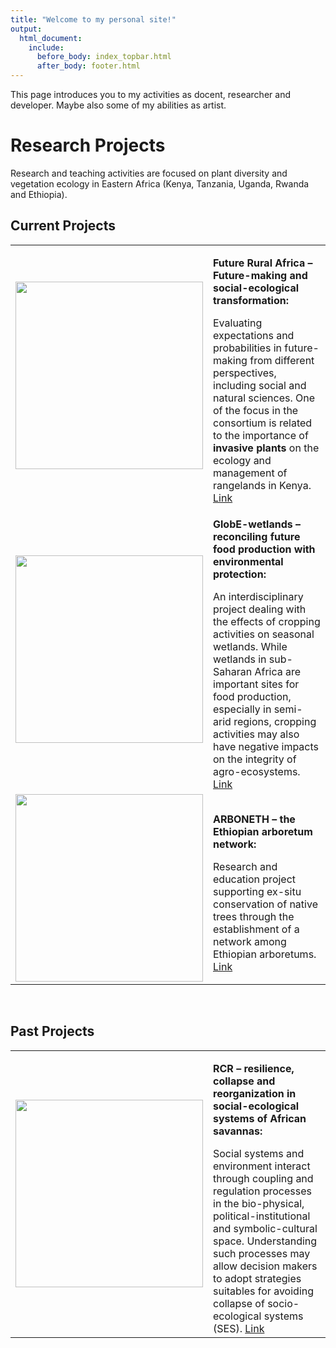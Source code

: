 ---
title: "Welcome to my personal site!"
output:
  html_document:
    include:
      before_body: index_topbar.html
      after_body: footer.html
---

This page introduces you to my activities as docent, researcher and developer.
Maybe also some of my abilities as artist.

# Research Projects

Research and teaching activities are focused on plant diversity and vegetation
ecology in Eastern Africa (Kenya, Tanzania, Uganda, Rwanda and Ethiopia).

## Current Projects

<table>

<tr>
  <td><img src="images/FutureAfrica_logo.png" alt="" style="width:300px; height:auto;"></td>
  <td>
  **Future Rural Africa -- Future-making and social-ecological transformation:**
  
  Evaluating expectations and probabilities in future-making from different
  perspectives, including social and natural sciences.
  One of the focus in the consortium is related to the importance of
  **invasive plants** on the ecology and management of rangelands in Kenya.
  [Link](http://www.futureruralafrica.de)
  </td>
</tr>

<tr>
  <td><img src="images/Globe_logo.png" alt="" style="width:300px; height:auto;"></td>
  <td>
  <b>GlobE-wetlands -- reconciling future food production with environmental
  protection: </b>
  
  An interdisciplinary project dealing with the effects of cropping activities
  on seasonal wetlands.
  While wetlands in sub-Saharan Africa are important sites for food production,
  especially in semi-arid regions, cropping activities may also have negative
  impacts on the integrity of agro-ecosystems.
  <a href="https://www.wetlands-africa.de">Link</a>
  </td>
</tr>

<tr>
  <td><img src="images/Arboneth_logo.png" alt="" style="width:300px; height:auto;"></td>
  <td>
  <b>ARBONETH --  the Ethiopian arboretum network:</b>
  
  Research and education project supporting ex-situ conservation of native trees
  through the establishment of a network among Ethiopian arboretums.
  <a href="https://www.arboneth.com">Link</a>
  </td>
</tr>

</table>

<br/>

## Past Projects

<table>

<tr>
  <td><img src="images/RCR_logo.png" alt="" style="width:300px; height:auto;"></td>
  <td>
  <b>RCR --  resilience, collapse and reorganization in social-ecological
  systems of African savannas:</b>
  
  Social systems and environment interact through coupling and regulation
  processes in the bio-physical, political-institutional and symbolic-cultural
  space.   Understanding such processes may allow decision makers to adopt
strategies   suitables for avoiding collapse of socio-ecological systems (SES).
  <a href="http://resilience-research.de">Link</a>
  </td>
</tr>

</table>
